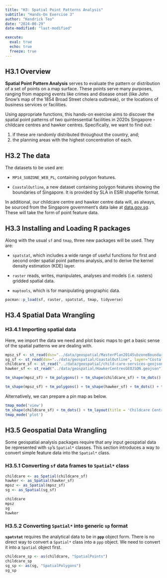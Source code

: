 ```yaml
---
title: "H3: Spatial Point Patterns Analysis"
subtitle: "Hands-On Exercise 3"
author: "Kendrick Teo"
date: "2024-08-29"
date-modified: "last-modified"

execute: 
  eval: true
  echo: true
  freeze: true
---
```


## H3.1 Overview

**Spatial Point Pattern Analysis** serves to evaluate the pattern or distribution of a set of points on a map surface. These points serve many purposes, ranging from mapping events like crimes and disease onset (like John Snow's map of the 1854 Broad Street cholera outbreak), or the locations of business services or facilities.

Using appropriate functions, this hands-on exercise aims to discover the spatial point patterns of two quintessential facilities in 2020s Singapore - childcare centres and hawker centres. Specifically, we want to find out:

1. if these are randomly distributed throughout the country, and;
2. the planning areas with the highest concentration of each.

## H3.2 The data

The datasets to be used are:

* `MP14_SUBZONE_WEB_PL`, containing polygon features.

* `CoastalOutline`, a new dataset containing polygon features showing the boundaries of Singapore. It is provided by SLA in ESRI shapefile format.

In additional, our childcare centre and hawker centre data will, as always, be sourced from the Singapore government's data lake at [data.gov.sg](data.gov.sg). These will take the form of point feature data.

## H3.3 Installing and Loading R packages

Along with the usual `sf` and `tmap`, three new packages will be used. They are:

* `spatstat`, which includes a wide range of useful functions for first and second order spatial point patterns analysis, and to derive the kernel density estimation (KDE) layer.

* `raster` reads, writes, manipulates, analyses and models (i.e. rasters) gridded spatial data.

* `maptools`, which is for manipulating geographic data.

```r
pacman::p_load(sf, raster, spatstat, tmap, tidyverse)
```

## H3.4 Spatial Data Wrangling

### H3.4.1 Importing spatial data

Here, we import the data we need and plot basic maps to get a basic sense of the spatial patterns we are dealing with.

```r
mpsz_sf <- st_read(dsn="../data/geospatial/MasterPlan2014SubzoneBoundaryWebSHP", layer="MP14_SUBZONE_WEB_PL")
sg_sf <- st_read(dsn="../data/geospatial/CoastalOutline", layer="CostalOutline")
childcare_sf <- st_read("../data/geospatial/child-care-services-geojson.geojson") %>% st_transform(crs=3414)
hawker_sf <- st_read("../data/geospatial/HawkerCentresGEOJSON.geojson") %>% st_transform(crs=3414)

tm_shape(mpsz_sf) + tm_polygons() + tm_shape(childcare_sf) + tm_dots() + tm_layout(title = 'Childcare Centres')

tm_shape(mpsz_sf) + tm_polygons() + tm_shape(hawker_sf) + tm_dots() + tm_layout(title = 'Hawker Centres')
```

Alternatively, we can prepare a pin map as below.

```r
tmap_mode('view')
tm_shape(childcare_sf) + tm_dots() + tm_layout(title = 'Childcare Centres')
tmap_mode('plot')
```

## H3.5 Geospatial Data Wrangling

Some geospatial analysis packages require that any input geospatial data be represented with `sp`'s `Spatial*` classes. This section introduces a way to convert simple feature data into the `Spatial*` class.

### H3.5.1 Converting `sf` data frames to `Spatial*` class

```r
childcare <- as_Spatial(childcare_sf)
hawker <- as_Spatial(hawker_sf)
mpsz <- as_Spatial(mpsz_sf)
sg <- as_Spatial(sg_sf)

childcare
mpsz
sg
hawker
```

### H3.5.2 Converting `Spatial*` into generic `sp` format

**`spatstat`** requires the analytical data to be in **`ppp`** object form. There is no direct way to convert a `Spatial*` class into a `ppp` object. We need to convert it into a `Spatial` object first.

```r
childcare_sp <- as(childcare, "SpatialPoints")
childcare_sp
sg_sp <- as(sg, "SpatialPolygons")
sg_sp
```